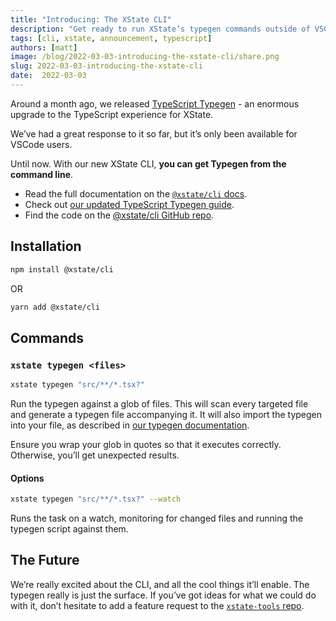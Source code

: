 ```yaml
---
title: "Introducing: The XState CLI"
description: "Get ready to run XState’s typegen commands outside of VSCode in our all-new CLI."
tags: [cli, xstate, announcement, typescript]
authors: [matt]
image: /blog/2022-03-03-introducing-the-xstate-cli/share.png
slug: 2022-03-03-introducing-the-xstate-cli
date:  2022-03-03
---
```


Around a month ago, we released [TypeScript Typegen](/blog/2022-01-27-introducing-typegen/index.mdx) - an enormous upgrade to the TypeScript experience for XState.

We’ve had a great response to it so far, but it’s only been available for VSCode users.

Until now. With our new XState CLI, **you can get Typegen from the command line**.

<!--truncate-->

- Read the full documentation on the [`@xstate/cli` docs](https://xstate.js.org/docs/packages/xstate-cli).
- Check out [our updated TypeScript Typegen guide](https://xstate.js.org/docs/guides/typescript.html#typegen). 
- Find the code on the [@xstate/cli GitHub repo](https://github.com/statelyai/xstate-tools/tree/main/apps/cli).

## Installation

```bash
npm install @xstate/cli
```

OR

```bash
yarn add @xstate/cli
```

## Commands

### `xstate typegen <files>`

```bash
xstate typegen "src/**/*.tsx?"
```

Run the typegen against a glob of files. This will scan every targeted file and generate a typegen file accompanying it. It will also import the typegen into your file, as described in [our typegen documentation](https://xstate.js.org/docs/guides/typescript.html#typegen).

Ensure you wrap your glob in quotes so that it executes correctly. Otherwise, you’ll get unexpected results.

#### Options

```bash
xstate typegen "src/**/*.tsx?" --watch
```

Runs the task on a watch, monitoring for changed files and running the typegen script against them.

## The Future

We’re really excited about the CLI, and all the cool things it’ll enable. The typegen really is just the surface. If you’ve got ideas for what we could do with it, don’t hesitate to add a feature request to the [`xstate-tools` repo](https://github.com/statelyai/xstate-tools/issues).
